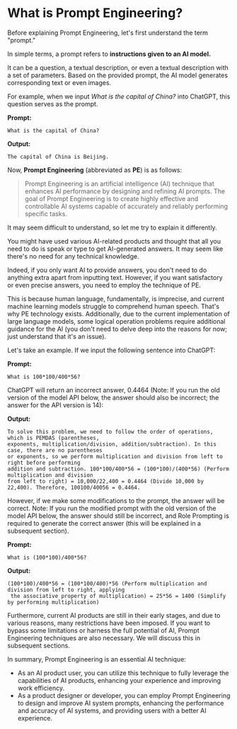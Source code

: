 # What is Prompt Engineering?

Before explaining Prompt Engineering, let's first understand the term "prompt."

In simple terms, a prompt refers to **instructions given to an AI model.**

It can be a question, a textual description, or even a textual description with a set of parameters. Based on the provided prompt, the AI model generates corresponding text or even images.

For example, when we input *What is the capital of China?* into ChatGPT, this question serves as the prompt.

**Prompt:**
```
What is the capital of China?
```

**Output:**
```
The capital of China is Beijing.
```

Now, ****Prompt Engineering**** (abbreviated as **PE**) is as follows:

>Prompt Engineering is an artificial intelligence (AI) technique that enhances AI performance by designing and refining AI prompts. The goal of Prompt Engineering is to create highly effective and controllable AI systems capable of accurately and reliably performing specific tasks.

It may seem difficult to understand, so let me try to explain it differently.

You might have used various AI-related products and thought that all you need to do is speak or type to get AI-generated answers. It may seem like there's no need for any technical knowledge.

Indeed, if you only want AI to provide answers, you don't need to do anything extra apart from inputting text. However, if you want satisfactory or even precise answers, you need to employ the technique of PE.

This is because human language, fundamentally, is imprecise, and current machine learning models struggle to comprehend human speech. That's why PE technology exists. Additionally, due to the current implementation of large language models, some logical operation problems require additional guidance for the AI (you don't need to delve deep into the reasons for now; just understand that it's an issue).

Let's take an example. If we input the following sentence into ChatGPT:

**Prompt:**
```
What is 100*100/400*56?
```
ChatGPT will return an incorrect answer, 0.4464 (Note: If you run the old version of the model API below, the answer should also be incorrect; the answer for the API version is 14):

**Output:**
```
To solve this problem, we need to follow the order of operations, which is PEMDAS (parentheses, 
exponents, multiplication/division, addition/subtraction). In this case, there are no parentheses 
or exponents, so we perform multiplication and division from left to right before performing 
addition and subtraction. 100*100/400*56 = (100*100)/(400*56) (Perform multiplication and division 
from left to right) = 10,000/22,400 = 0.4464 (Divide 10,000 by 22,400). Therefore, 100100/40056 = 0.4464.
```
However, if we make some modifications to the prompt, the answer will be correct. Note: If you run the modified prompt with the old version of the model API below, the answer should still be incorrect, and Role Prompting is required to generate the correct answer (this will be explained in a subsequent section).

**Prompt:**
```
What is (100*100)/400*56?
```
**Output:**
```
(100*100)/400*56 = (100*100/400)*56 (Perform multiplication and division from left to right, applying
 the associative property of multiplication) = 25*56 = 1400 (Simplify by performing multiplication)
```
Furthermore, current AI products are still in their early stages, and due to various reasons, many restrictions have been imposed. If you want to bypass some limitations or harness the full potential of AI, Prompt Engineering techniques are also necessary. We will discuss this in subsequent sections.

In summary, Prompt Engineering is an essential AI technique:

- As an AI product user, you can utilize this technique to fully leverage the capabilities of AI products, enhancing your experience and improving work efficiency.
- As a product designer or developer, you can employ Prompt Engineering to design and improve AI system prompts, enhancing the performance and accuracy of AI systems, and providing users with a better AI experience.
